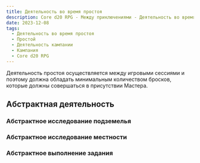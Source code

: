 ```yaml
---
title: Деятельность во время простоя
description: Core d20 RPG - Между приключениями - Деятельность во время простоя
date: 2023-12-08 
tags:
  - Деятельность во время простоя
  - Простой
  - Деятельность кампании
  - Кампания
  - Core d20 RPG
---
```


Деятельность простоя осуществляется между игровыми сессиями и поэтому должна обладать минимальным количеством бросков, которые должны совершаться в присутствии Мастера.

## Абстрактная деятельность

### Абстрактное исследование подземелья

### Абстрактное исследование местности

### Абстрактное выполнение задания

